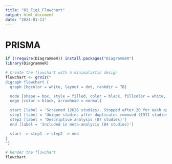```yaml
---
title: "02_Fig1_Flowchart"
output: html_document
date: "2024-01-11"
---
```

# PRISMA 
```r
if (!require(DiagrammeR)) install.packages("DiagrammeR")
library(DiagrammeR)

# Create the flowchart with a minimalistic design
flowchart <- grViz("
digraph flowchart {
  graph [bgcolor = white, layout = dot, rankdir = TB]

  node [shape = box, style = filled, color = black, fillcolor = white, fontname = Helvetica, fontsize = 12]
  edge [color = black, arrowhead = normal]

  start [label = 'Screened (2626 studies). Stopped after 20 for each questionnaire combination.']
  step1 [label = 'Unique studies after duplicates removed (1911 studies)']
  step2 [label = 'Descriptive analysis (87 studies)']
  end [label = 'Included in meta-analysis (84 studies)']

  start -> step1 -> step2 -> end
}
")

# Render the flowchart
flowchart


```


